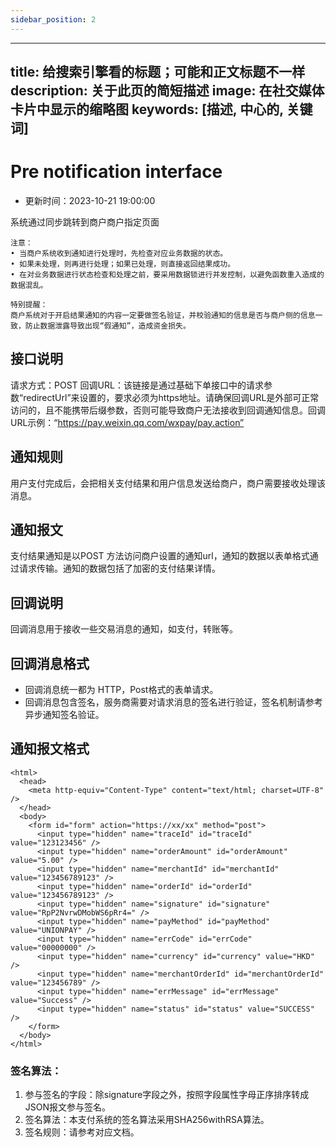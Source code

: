 ```yaml
---
sidebar_position: 2
---
```


---
title: 给搜索引擎看的标题；可能和正文标题不一样
description: 关于此页的简短描述
image: 在社交媒体卡片中显示的缩略图
keywords: [描述, 中心的, 关键词]
---
# Pre notification interface
* 更新时间：2023-10-21 19:00:00

系统通过同步跳转到商户商户指定页面
```
注意：
• 当商户系统收到通知进行处理时，先检查对应业务数据的状态。
• 如果未处理，则再进行处理；如果已处理，则直接返回结果成功。
• 在对业务数据进行状态检查和处理之前，要采用数据锁进行并发控制，以避免函数重入造成的数据混乱。

特别提醒：
商户系统对于开启结果通知的内容一定要做签名验证，并校验通知的信息是否与商户侧的信息一致，防止数据泄露导致出现“假通知”，造成资金损失。

```
## 接口说明
请求方式：POST
回调URL：该链接是通过基础下单接口中的请求参数“redirectUrl”来设置的，要求必须为https地址。请确保回调URL是外部可正常访问的，且不能携带后缀参数，否则可能导致商户无法接收到回调通知信息。回调URL示例：“https://pay.weixin.qq.com/wxpay/pay.action”

## 通知规则
用户支付完成后，会把相关支付结果和用户信息发送给商户，商户需要接收处理该消息。

## 通知报文
支付结果通知是以POST 方法访问商户设置的通知url，通知的数据以表单格式通过请求传输。通知的数据包括了加密的支付结果详情。

## 回调说明
回调消息用于接收一些交易消息的通知，如支付，转账等。

## 回调消息格式
* 回调消息统一都为 HTTP，Post格式的表单请求。
* 回调消息包含签名，服务商需要对请求消息的签名进行验证，签名机制请参考 异步通知签名验证。


## 通知报文格式
```form
<html>
  <head>
    <meta http-equiv="Content-Type" content="text/html; charset=UTF-8" />
  </head>
  <body>
    <form id="form" action="https://xx/xx" method="post">
      <input type="hidden" name="traceId" id="traceId" value="123123456" />
      <input type="hidden" name="orderAmount" id="orderAmount" value="5.00" />
      <input type="hidden" name="merchantId" id="merchantId" value="123456789123" />
      <input type="hidden" name="orderId" id="orderId" value="123456789123" />
      <input type="hidden" name="signature" id="signature" value="RpP2NvrwDMobWS6pRr4=" />
      <input type="hidden" name="payMethod" id="payMethod" value="UNIONPAY" />
      <input type="hidden" name="errCode" id="errCode" value="00000000" />
      <input type="hidden" name="currency" id="currency" value="HKD" />
      <input type="hidden" name="merchantOrderId" id="merchantOrderId" value="123456789" />
      <input type="hidden" name="errMessage" id="errMessage" value="Success" />
      <input type="hidden" name="status" id="status" value="SUCCESS" />
    </form>
  </body>
</html>
```

### 签名算法：
1) 参与签名的字段：除signature字段之外，按照字段属性字母正序排序转成JSON报文参与签名。
2) 签名算法：本支付系统的签名算法采用SHA256withRSA算法。
3) 签名规则：请参考对应文档。

